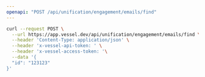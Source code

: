 ```yaml
---
openapi: "POST /api/unification/engagement/emails/find"
---
```


<RequestExample>

```bash Request
curl --request POST \
  --url https://app.vessel.dev/api/unification/engagement/emails/find \
  --header 'Content-Type: application/json' \
  --header 'x-vessel-api-token: ' \
  --header 'x-vessel-access-token: '\
  --data '{
  "id": "123123"
}'
```

</RequestExample>
